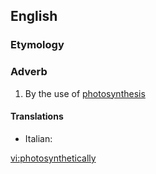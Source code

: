==English==

===Etymology===
{{suffix|photosynthetic|ally}}

===Adverb===
{{en-adv|-}}

# By the use of [[photosynthesis]]

====Translations====
{{trans-top|by the use of photosynthesis}}
* Italian: {{t-|it|fotosinteticamente}}
{{trans-mid}}
{{trans-bottom}}

[[vi:photosynthetically]]